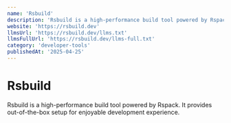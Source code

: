 ```yaml
---
name: 'Rsbuild'
description: 'Rsbuild is a high-performance build tool powered by Rspack. It provides out-of-the-box setup for enjoyable development experience.'
website: 'https://rsbuild.dev'
llmsUrl: 'https://rsbuild.dev/llms.txt'
llmsFullUrl: 'https://rsbuild.dev/llms-full.txt'
category: 'developer-tools'
publishedAt: '2025-04-25'
---
```


# Rsbuild

Rsbuild is a high-performance build tool powered by Rspack. It provides out-of-the-box setup for enjoyable development experience.

